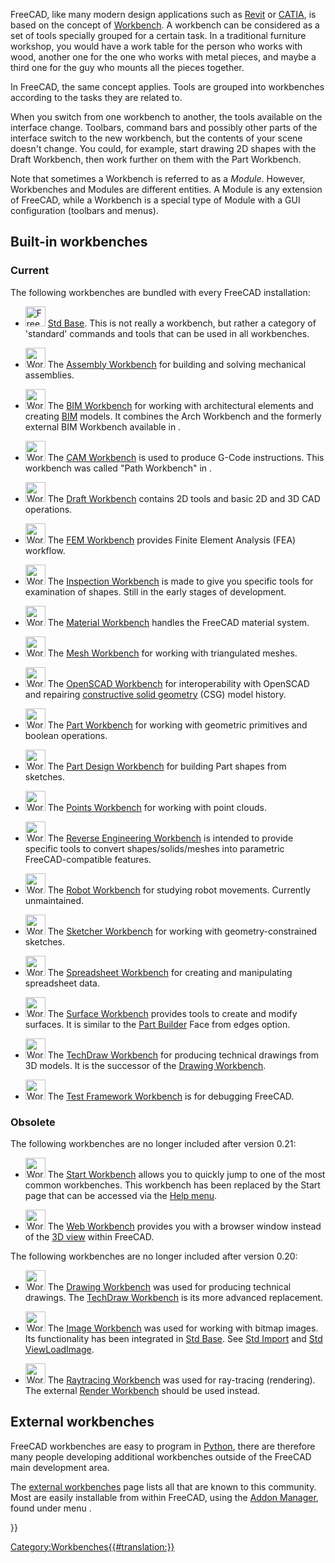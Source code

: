 <languages/>
<translate>

<!--T:1-->
{{Docnav
|[[Property_View|Property View]]
|[[Std_Base|Std Base]]
|IconL=
|IconR=Freecad.svg
}}

<!--T:21-->
FreeCAD, like many modern design applications such as [https://en.wikipedia.org/wiki/Autodesk_Revit Revit] or [https://en.wikipedia.org/wiki/CATIA CATIA], is based on the concept of [https://en.wikipedia.org/wiki/Workbench Workbench]. A workbench can be considered as a set of tools specially grouped for a certain task. In a traditional furniture workshop, you would have a work table for the person who works with wood, another one for the one who works with metal pieces, and maybe a third one for the guy who mounts all the pieces together.

<!--T:2-->
In FreeCAD, the same concept applies. Tools are grouped into workbenches according to the tasks they are related to.

<!--T:6-->
When you switch from one workbench to another, the tools available on the interface change. Toolbars, command bars and possibly other parts of the interface switch to the new workbench, but the contents of your scene doesn't change. You could, for example, start drawing 2D shapes with the Draft Workbench, then work further on them with the Part Workbench.

<!--T:7-->
Note that sometimes a Workbench is referred to as a ''Module''. However, Workbenches and Modules are different entities. A Module is any extension of FreeCAD, while a Workbench is a special type of Module with a GUI configuration (toolbars and menus).

== Built-in workbenches == <!--T:10-->

=== Current === <!--T:52-->

<!--T:3-->
The following workbenches are bundled with every FreeCAD installation:

<!--T:26-->
<!--Please keep this list consistent with Online_Help_Toc, User_hub and Manual:The_FreeCAD_Interface-->
* [[Image:Freecad.svg|32px]] [[Std_Base|Std Base]]. This is not really a workbench, but rather a category of 'standard' commands and tools that can be used in all workbenches.

<!--T:54-->
* [[Image:Workbench_Assembly.svg|32px]] The [[Assembly_Workbench|Assembly Workbench]] for building and solving mechanical assemblies. {{Version|1.0}}

<!--T:56-->
* [[Image:Workbench_BIM.svg|32px]] The [[BIM_Workbench|BIM Workbench]] for working with architectural elements and creating [https://en.wikipedia.org/wiki/Building_information_modeling BIM] models. It combines the Arch Workbench and the formerly external BIM Workbench available in {{VersionMinus|0.21}}.

<!--T:53-->
* [[Image:Workbench_CAM.svg|32px]] The [[CAM_Workbench|CAM Workbench]] is used to produce G-Code instructions. This workbench was called "Path Workbench" in {{VersionMinus|0.21}}.

<!--T:28-->
* [[Image:Workbench_Draft.svg|32px]] The [[Draft_Workbench|Draft Workbench]] contains 2D tools and basic 2D and 3D CAD operations.

<!--T:29-->
* [[Image:Workbench_FEM.svg|32px]] The [[FEM_Workbench|FEM Workbench]] provides Finite Element Analysis (FEA) workflow.

<!--T:31-->
* [[Image:Workbench_Inspection.svg|32px]] The [[Inspection_Workbench|Inspection Workbench]] is made to give you specific tools for examination of shapes. Still in the early stages of development.

<!--T:57-->
* [[Image:Workbench_Material.svg|32px]] The [[Material_Workbench|Material Workbench]] handles the FreeCAD material system. {{Version|1.0}}

<!--T:32-->
* [[Image:Workbench_Mesh.svg|32px]] The [[Mesh_Workbench|Mesh Workbench]] for working with triangulated meshes.

<!--T:33-->
* [[Image:Workbench_OpenSCAD.svg|32px]] The [[OpenSCAD_Workbench|OpenSCAD Workbench]] for interoperability with OpenSCAD and repairing [[Constructive_solid_geometry|constructive solid geometry]] (CSG) model history.

<!--T:34-->
* [[Image:Workbench_Part.svg|32px]] The [[Part_Workbench|Part Workbench]] for working with geometric primitives and boolean operations.

<!--T:35-->
* [[Image:Workbench_PartDesign.svg|32px]] The [[PartDesign_Workbench|Part Design Workbench]] for building Part shapes from sketches.

<!--T:37-->
* [[Image:Workbench_Points.svg|32px]] The [[Points_Workbench|Points Workbench]] for working with point clouds.

<!--T:39-->
* [[Image:Workbench_Reverse_Engineering.svg|32px]] The [[Reverse_Engineering_Workbench|Reverse Engineering Workbench]] is intended to provide specific tools to convert shapes/solids/meshes into parametric FreeCAD-compatible features.

<!--T:40-->
* [[Image:Workbench_Robot.svg|32px]] The [[Robot_Workbench|Robot Workbench]] for studying robot movements. Currently unmaintained.

<!--T:41-->
* [[Image:Workbench_Sketcher.svg|32px]] The [[Sketcher_Workbench|Sketcher Workbench]] for working with geometry-constrained sketches.

<!--T:42-->
* [[Image:Workbench_Spreadsheet.svg|32px]] The [[Spreadsheet_Workbench|Spreadsheet Workbench]] for creating and manipulating spreadsheet data.

<!--T:44-->
* [[Image:Workbench_Surface.svg|32px]] The [[Surface_Workbench|Surface Workbench]] provides tools to create and modify surfaces. It is similar to the [[Part_Builder|Part Builder]] Face from edges option.

<!--T:45-->
* [[Image:Workbench_TechDraw.svg|32px]] The [[TechDraw_Workbench|TechDraw Workbench]] for producing technical drawings from 3D models. It is the successor of the [[Drawing_Workbench|Drawing Workbench]].

<!--T:46-->
* [[Image:Workbench_Test.svg|32px]] The [[Testing|Test Framework Workbench]] is for debugging FreeCAD.

=== Obsolete === <!--T:50-->

<!--T:55-->
The following workbenches are no longer included after version 0.21:

<!--T:43-->
* [[Image:Workbench_Start.svg|32px]] The [[Start_Workbench|Start Workbench]] allows you to quickly jump to one of the most common workbenches. This workbench has been replaced by the Start page that can be accessed via the [[Std_Help_Menu|Help menu]].

<!--T:47-->
* [[Image:Workbench_Web.svg|32px]] The [[Web_Workbench|Web Workbench]] provides you with a browser window instead of the [[3D_view|3D view]] within FreeCAD.

<!--T:51-->
The following workbenches are no longer included after version 0.20:

<!--T:49-->
* [[Image:Workbench_Drawing.svg|32px]] The [[Drawing_Workbench|Drawing Workbench]] was used for producing technical drawings. The [[TechDraw_Workbench|TechDraw Workbench]] is its more advanced replacement.

<!--T:30-->
* [[Image:Workbench_Image.svg|32px]] The [[Image_Workbench|Image Workbench]] was used for working with bitmap images. Its functionality has been integrated in [[Std_Base|Std Base]]. See [[Std_Import|Std Import]] and [[Std_ViewLoadImage|Std ViewLoadImage]].

<!--T:38-->
* [[Image:Workbench_Raytracing.svg|32px]] The [[Raytracing_Workbench|Raytracing Workbench]] was used for ray-tracing (rendering). The external [https://github.com/FreeCAD/FreeCAD-render Render Workbench] should be used instead.

== External workbenches == <!--T:11-->

<!--T:12-->
FreeCAD workbenches are easy to program in [[Python|Python]], there are therefore many people developing additional workbenches outside of the FreeCAD main development area.

<!--T:20-->
The [[External_workbenches|external workbenches]] page lists all that are known to this community. Most are easily installable from within FreeCAD, using the [[Std_AddonMgr|Addon Manager]], found under menu {{MenuCommand|Tools → [[Image:Std_AddonMgr.svg|24px]] Addon manager}}. 


<!--T:8-->
{{Docnav
|[[Property_View|Property View]]
|[[Std_Base|Std Base]]
|IconL=
|IconR=Freecad.svg
}}

</translate>
{{Userdocnavi{{#translation:}}}}
[[Category:Workbenches{{#translation:}}]]